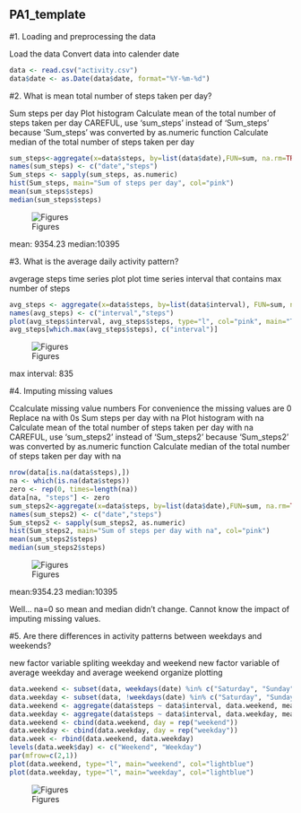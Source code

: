 PA1_template
------------------------------------------------------------------
#1. Loading and preprocessing the data

Load the data
Convert data into calender date

```r
data <- read.csv("activity.csv")
data$date <- as.Date(data$date, format="%Y-%m-%d")
```


#2. What is mean total number of steps taken per day?


Sum steps per day
Plot histogram
Calculate mean of the total number of steps taken per day
CAREFUL, use 'sum_steps' instead of 'Sum_steps' because 'Sum_steps' was   converted by as.numeric function
Calculate median of the total number of steps taken per day

```r
sum_steps<-aggregate(x=data$steps, by=list(data$date),FUN=sum, na.rm=TRUE)
names(sum_steps) <- c("date","steps")
Sum_steps <- sapply(sum_steps, as.numeric)
hist(Sum_steps, main="Sum of steps per day", col="pink")
mean(sum_steps$steps)
median(sum_steps$steps)

```

![Figures](withoutNA.png)

mean: 9354.23
median:10395

#3. What is the average daily activity pattern?

avgerage steps time series plot
plot time series
interval that contains max number of steps

```r
avg_steps <- aggregate(x=data$steps, by=list(data$interval), FUN=sum, na.rm=TRUE)
names(avg_steps) <- c("interval","steps")
plot(avg_steps$interval, avg_steps$steps, type="l", col="pink", main="Time-series of average steps per 5-m intervals")
avg_steps[which.max(avg_steps$steps), c("interval")]

```


![Figures](figures/time_series.png)

max interval: 835

#4. Imputing missing values

Ccalculate missing value numbers
For convenience the missing values are 0
Replace na with 0s
Sum steps per day with na
Plot histogram with na
Calculate mean of the total number of steps taken per day with na
CAREFUL, use 'sum_steps2' instead of 'Sum_steps2' because 'Sum_steps2'     was converted by as.numeric function
Calculate median of the total number of steps taken per day with na

```r
nrow(data[is.na(data$steps),])
na <- which(is.na(data$steps))
zero <- rep(0, times=length(na))
data[na, "steps"] <- zero
sum_steps2<-aggregate(x=data$steps, by=list(data$date),FUN=sum, na.rm=TRUE)
names(sum_steps2) <- c("date","steps")
Sum_steps2 <- sapply(sum_steps2, as.numeric)
hist(Sum_steps2, main="Sum of steps per day with na", col="pink")
mean(sum_steps2$steps)
median(sum_steps2$steps)

```


![Figures](withNA.png)

mean:9354.23
median:10395

Well... na=0 so mean and median didn't change. Cannot know the impact of imputing missing values.


#5. Are there differences in activity patterns between weekdays and weekends?

new factor variable spliting weekday and weekend
new factor variable of average weekday and average weekend
organize
plotting

```r
data.weekend <- subset(data, weekdays(date) %in% c("Saturday", "Sunday"))
data.weekday <- subset(data, !weekdays(date) %in% c("Saturday", "Sunday"))
data.weekend <- aggregate(data$steps ~ data$interval, data.weekend, mean)
data.weekday <- aggregate(data$steps ~ data$interval, data.weekday, mean)
data.weekend <- cbind(data.weekend, day = rep("weekend"))
data.weekday <- cbind(data.weekday, day = rep("weekday"))
data.week <- rbind(data.weekend, data.weekday)
levels(data.week$day) <- c("Weekend", "Weekday")
par(mfrow=c(2,1))
plot(data.weekend, type="l", main="weekend", col="lightblue")
plot(data.weekday, type="l", main="weekday", col="lightblue")
```

![Figures](week.png)
